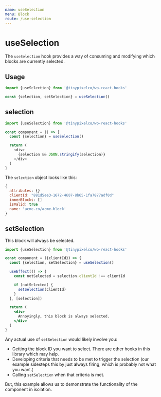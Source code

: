 ```yaml
---
name: useSelection
menu: Block
route: /use-selection
---
```


# useSelection

The `useSelection` hook provides a way of consuming and modifying which blocks are currently selected.

## Usage

```jsx
import {useSelection} from '@tinypixelco/wp-react-hooks'
```

```jsx
const {selection, setSelection} = useSelection()
```

## selection

```js
import {useSelection} from '@tinypixelco/wp-react-hooks'

const component = () => {
  const {selection} = useSelection()

  return (
    <div>
      {selection && JSON.stringify(selection)}
    </div>
  )
}
````

The `selection` object looks like this:

```jsx
{
  attributes: {}
  clientId: "881d5ee3-1672-4607-8b65-1fa7877adf0d"
  innerBlocks: []
  isValid: true
  name: 'acme-co/acme-block'
}
```

## setSelection

This block will always be selected.

```jsx
import {useSelection} from '@tinypixelco/wp-react-hooks'

const component = ({clientId}) => {
  const {selection, setSelection} = useSelection()

  useEffect(() => {
    const notSelected = selection.clientId !== clientId

    if (notSelected) {
      setSelection(clientId)
    }
  }, [selection])

  return (
    <div>
      Annoyingly, this block is always selected.
    </div>
  )
}
```

Any actual use of `setSelection` would likely involve you:

- Getting the block ID you want to select. There are other hooks in this library which may help.
- Developing criteria that needs to be met to trigger the selection (our example sidesteps this by just always firing, which is probably not what you want.)
- Calling `setSelection` when that criteria is met.

But, this example allows us to demonstrate the functionality of the component in isolation.
